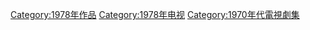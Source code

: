 {{cat year nav
| year = 1978
| cat = 電視劇集
| sortkey = 電視劇集
| article = 電視劇
| in = 
}}
[[Category:1978年作品|Category:1978年作品]]
[[Category:1978年电视|Category:1978年电视]]
[[Category:1970年代電視劇集|Category:1970年代電視劇集]]